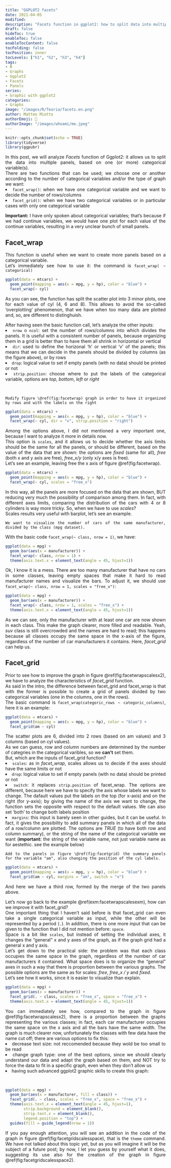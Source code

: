 ```yaml
---
title: "GGPLOT2 facets"
date: 2021-04-05
modified:
description: "Facets function in ggplot2: how to split data into multiple panels"
draft: false
hideToc: true
enableToc: false
enableTocContent: false
tocFolding: false
tocPosition: inner
tocLevels: ["h1", "h2", "h3", "h4"]
tags:
- R
- Graphs
- Ggplot2
- Facets
- Panels
series:
- Graphic with ggplot2
categories:
- Graphs
image: "/images/R/Teoria/facets.en.png"
author: Matteo Miotto
authorEmoji: 🤖
authorImage: "/images/whoami/me.jpeg"
---
```

<div style="text-align: justify;"> 

```r
knitr::opts_chunk$set(echo = TRUE)
library(tidyverse)
library(ggpubr)
```

In this post, we will analyze *Facets* function of Ggplot2: it allows us to split the data into multiple panels, based on one (or more) categorical variable(s).  
There are two functions that can be used; we choose one or another according to the number of categorical variables and/or the type of graph we want:
<li><code>facet_wrap()</code>: when we have one categorical variable and we want to decide the number of rows/columns</li>

<li><code>facet_grid()</code>: when we have two categorical variables or in particular cases with only one categorical variable</li>


**Important:** I have only spoken about categorical variables; that's because if we had continue variables, we would have one plot for each value of the continue variables, resulting in a very unclear bunch of small panels.

## Facet_wrap

This function is useful when we want to create more panels based on a categorical variable.  
Let's immediately see how to use it: the command is `facet_wrap( ~ categorical)`

```r
ggplot(data = mtcars) +
  geom_point(mapping = aes(x = mpg, y = hp), color = "blue") +
  facet_wrap(~ cyl)
```

As you can see, the function has split the scatter plot into 3 minor plots, one for each value of cyl (4, 6 and 8). This allows to avoid the so-called 'overplotting' phenomenon, that we have when too many data are plotted and, so, are different to distinghuish.

After having seen the basic function call, let's analyze the other inputs:
<li><code>nrow</code> o <code>ncol</code>: set the number of rows/columns into which divides the panels. It is useful with a consistent number of panels, because organizing them in a grid is better than to have them all shrink in horizontal or vertical</li>

<li><code>dir</code>: used to define the horizonal ‘h’ or vertical ‘v’ of the panels; this means that we can decide in the panels should be divided by columns (as the figure above), or by rows</li>

<li><code>drop</code>: logical value to set if empty panels (with no data) should be printed or not</li>

<li><code>strip.position</code>: choose where to put the labels of the categorical variable, options are <em>top</em>, <em>bottom</em>, <em>left</em> or <em>right</em></li>
<br>
```example
Modify figure \@ref(fig:facetwrap) graph in order to have it organized by rows and with the labels on the right
```

```r
ggplot(data = mtcars) +
  geom_point(mapping = aes(x = mpg, y = hp), color = "blue") +
  facet_wrap(~ cyl, dir = "v", strip.position = "right")
```
  
Among the options above, I did not mentioned a very important one, because I want to analyze it more in details now.   
This option is `scales`, and it allows us to decide whether the axis limits should be the same for all the panels, or should be different, based on the value of the data that are shown: the options are *fixed* (same for all), *free* (both x and y axis are free), *free_x/y* (only x/y axes is free).  
Let's see an example, leaving free the x axis of figure \@ref(fig:facetwrap).

```r
ggplot(data = mtcars) +
  geom_point(mapping = aes(x = mpg, y = hp), color = "blue") +
  facet_wrap(~ cyl, scales = "free_x")
```

In this way, all the panels are more focused on the data that are shown, BUT reducing very much the possibility of comparison among them. In fact, with different axes limits, comparing the distribution of the cars with 4 or 8 cylinders is way more tricky. So, when we have to use *scales*?  
Scales results very useful with barplot, let's see an example.  

```example
We want to visualize the number of cars of the same manufacturer, divided by the class (mpg dataset).  
```
With the basic code `facet_wrap(~ class, nrow = 1)`, we have:
```r
ggplot(data = mpg) +
  geom_bar(aes(x = manufacturer)) +
  facet_wrap(~ class, nrow = 1) + 
  theme(axis.text.x = element_text(angle = 45, hjust=1))
```
Ok, I know it is a mess. There are too many manufacturer that have no cars in some classes, leaving empty spaces that make it hard to read manufacturer names and visualize the bars.
To adjust it, we should use `facet_wrap(~ class, nrow = 1, scales = "free_x")`:
```r
ggplot(data = mpg) +
  geom_bar(aes(x = manufacturer)) +
  facet_wrap(~ class, nrow = 1, scales = "free_x") + 
  theme(axis.text.x = element_text(angle = 45, hjust=1))
```
As we can see, only the manufacturer with at least one car are now shown in each class. This make the graph clearer, more filled and readable. Yeah, *suv* class is still overcrowded and the names are hard to read; this happens because all classes occupy the same space in the x-axis of the figure, regardless of the number of car manufacturers it contains. 
Here, *facet_grid* can help us.

## Facet_grid  
Prior to see how to improve the graph in figure \@ref(fig:facetwrapscalesx2), we have to analyze the characteristics of *facet_grid* function.  
As said in the intro, the difference between facet_grid and facet_wrap is that with the former is possible to create a grid of panels divided by two categorical variables (one in the columns, one in the rows).  
The basic command is `facet_wrap(categoric_rows ~ categoric_columns)`, here it is an example:
```r
ggplot(data = mtcars) +
  geom_point(mapping = aes(x = mpg, y = hp), color = "blue") +
  facet_grid(am ~ cyl)
```

The scatter plots are 6, divided into 2 rows (based on am values) and 3 columns (based on cyl values).  
As we can guess, row and column numbers are determined by the number of categries in the categorical varibles, so we **can't** set them.  
But, which are the inputs of facet_grid function?
<li><code>scales</code>: as in <em>facet_wrap</em>, scales allows us to decide if the axes should have the same limits or not</li>

<li><code>drop</code>: logical value to set if empty panels (with no data) should be printed or not</li>

<li><code>switch</code>: it replaces <code>strip.position</code> of facet_wrap. The options are different, because here we have to specify the axis whose labels we want to change. The dafault values put the labels on the top (for x-axis) and on the right (for y-axis); by giving the name of the axis we want to change, the function sets the opposite with respect to the default values. We can also set ‘both’ to change both labels position</li>

<li><code>margins</code>: this input is barely seen in other guides, but it can be useful. In fact, it gives the possibility to add summary panels in which all of the data of a row/column are plotted. The options are <em>TRUE</em> (to have both row and column summary), or the string of the name of the categorical variable we want (<strong>important:</strong> the string of the variable name, not just variable name as for aestethic. see the example below)</li>

 

```example
Add to the panels in figure \@ref(fig:facetgrid) the summary panels for the variable "am", also changing the position of the cyl labels.
```
```r
ggplot(data = mtcars) +
  geom_point(mapping = aes(x = mpg, y = hp), color = "blue") +
  facet_grid(am ~ cyl, margins = "am", switch = "x")
```
And here we have a third row, formed by the merge of the two panels above.

Let's now go back to the example \@ref(exm:facetwrapscalesexm), how can we improve it with facet_grid?  
One important thing that I haven't said before is that facet_grid can even take a single categorical variable as input, while the other will be represented by a period (`.`). In addition, there is one more input that can be given to the function that I did not mention before: `space`.  
Space is a bit like `scales`, but instead of setting the individual axes, it changes the "general" x and y axes of the graph, as if the graph grid had a general x and y axis.   
Let's get down to the practical side: the problem was that each class occupies the same space in the graph, regardless of the number of car manufacturers it contained. What space does is to organize the "general" axes in such a way that there is proportion between the various graphs. The possible options are the same as for scales: *free*, *free_x / y* and *fixed*.  
Let's see how it works, since it is easier to visualize than explain.

```r
ggplot(data = mpg) +
  geom_bar(aes(x = manufacturer)) +
  facet_grid(. ~ class, scales = "free_x", space = "free_x") + 
  theme(axis.text.x = element_text(angle = 45, hjust=1))
```
You can immediately see how, compared to the graph in figure \@ref(fig:facetwrapscalesx2), there is a proportion between the graphs representing the various classes; in fact, each car manufacturer occupies the same space on the x axis and all the bars have the same width.
The graph is much clearer now, unfortunately the classes with few data have the name cut off; there are various options to fix this:
<li>decrease text size: not reccomended because they wold be too small to be read</li>

<li>change graph type: one of the best options, since we should clearly understand our data and adapt the graph based on them, and NOT try to force the data to fit in a specific graph, even when they don’t allow us</li>

<li>having such advanced ggplot2 graphic skills to create this graph:</li>
<br>
```r
ggplot(data = mpg) +
  geom_bar(aes(x = manufacturer, fill = class)) +
  facet_grid(. ~ class, scales = "free_x", space = "free_x") + 
  theme(axis.text.x = element_text(angle = 45, hjust=1),
        strip.background = element_blank(),
        strip.text.x = element_blank(),
        legend.position = "top") + 
  guides(fill = guide_legend(nrow = 1))
```
If you pay enough attention, you will see an addition in the code of the graph in figure \@ref(fig:facetgridscalesspace), that is the `theme` command. We have not talked about this topic yet, but as you will imagine it will be the subject of a future post; by now, I let you guess by yourself what it does, suggesting its use also for the creation of the graph in figure \@ref(fig:facetgridscalesspace2).
</div>